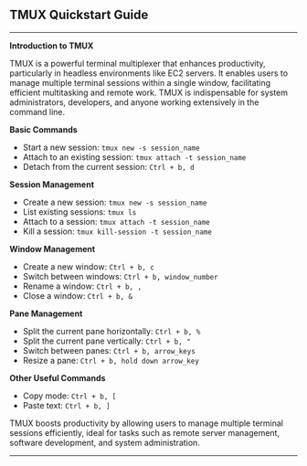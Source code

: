 ## TMUX Quickstart Guide

---

**Introduction to TMUX**

TMUX is a powerful terminal multiplexer that enhances productivity, particularly in headless environments like EC2 servers. It enables users to manage multiple terminal sessions within a single window, facilitating efficient multitasking and remote work. TMUX is indispensable for system administrators, developers, and anyone working extensively in the command line.

**Basic Commands**

- Start a new session: `tmux new -s session_name`
- Attach to an existing session: `tmux attach -t session_name`
- Detach from the current session: `Ctrl + b, d`

**Session Management**

- Create a new session: `tmux new -s session_name`
- List existing sessions: `tmux ls`
- Attach to a session: `tmux attach -t session_name`
- Kill a session: `tmux kill-session -t session_name`

**Window Management**

- Create a new window: `Ctrl + b, c`
- Switch between windows: `Ctrl + b, window_number`
- Rename a window: `Ctrl + b, ,`
- Close a window: `Ctrl + b, &`

**Pane Management**

- Split the current pane horizontally: `Ctrl + b, %`
- Split the current pane vertically: `Ctrl + b, "`
- Switch between panes: `Ctrl + b, arrow_keys`
- Resize a pane: `Ctrl + b, hold down arrow_key`

**Other Useful Commands**

- Copy mode: `Ctrl + b, [`
- Paste text: `Ctrl + b, ]`

TMUX boosts productivity by allowing users to manage multiple terminal sessions efficiently, ideal for tasks such as remote server management, software development, and system administration.

---

